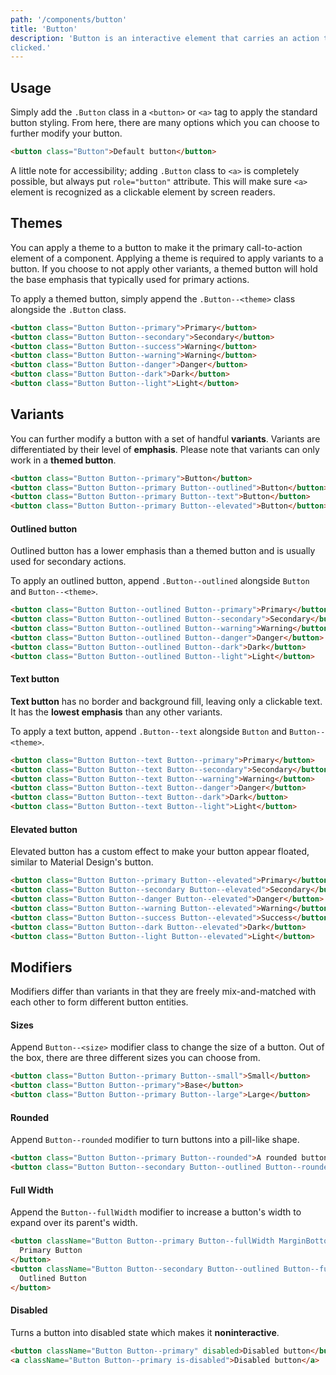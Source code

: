 ```yaml
---
path: '/components/button'
title: 'Button'
description: 'Button is an interactive element that carries an action that returns a feedback when
clicked.'
---
```


## Usage

Simply add the `.Button` class in a `<button>` or `<a>` tag to apply the standard button styling.
From here, there are many options which you can choose to further modify your button.

```html preview=true
<button class="Button">Default button</button>
```

A little note for accessibility; adding `.Button` class to `<a>` is completely possible, but always
put `role="button"` attribute. This will make sure `<a>` element is recognized as a clickable
element by screen readers.

## Themes

You can apply a theme to a button to make it the primary call-to-action element of a component.
Applying a theme is required to apply variants to a button. If you choose to not apply other
variants, a themed button will hold the base emphasis that typically used for primary actions.

To apply a themed button, simply append the `.Button--<theme>` class alongside the `.Button` class.

```html preview=true
<button class="Button Button--primary">Primary</button>
<button class="Button Button--secondary">Secondary</button>
<button class="Button Button--success">Warning</button>
<button class="Button Button--warning">Warning</button>
<button class="Button Button--danger">Danger</button>
<button class="Button Button--dark">Dark</button>
<button class="Button Button--light">Light</button>
```

## Variants

You can further modify a button with a set of handful **variants**. Variants are differentiated by
their level of **emphasis**. Please note that variants can only work in a **themed button**.

```html preview=true
<button class="Button Button--primary">Button</button>
<button class="Button Button--primary Button--outlined">Button</button>
<button class="Button Button--primary Button--text">Button</button>
<button class="Button Button--primary Button--elevated">Button</button>
```

#### Outlined button

Outlined button has a lower emphasis than a themed button and is usually used for secondary actions.

To apply an outlined button, append `.Button--outlined` alongside `Button` and `Button--<theme>`.

```html preview=true bgColor=neutral.10
<button class="Button Button--outlined Button--primary">Primary</button>
<button class="Button Button--outlined Button--secondary">Secondary</button>
<button class="Button Button--outlined Button--warning">Warning</button>
<button class="Button Button--outlined Button--danger">Danger</button>
<button class="Button Button--outlined Button--dark">Dark</button>
<button class="Button Button--outlined Button--light">Light</button>
```

#### Text button

**Text button** has no border and background fill, leaving only a clickable text. It has the
**lowest emphasis** than any other variants.

To apply a text button, append `.Button--text` alongside `Button` and `Button--<theme>`.

```html preview=true
<button class="Button Button--text Button--primary">Primary</button>
<button class="Button Button--text Button--secondary">Secondary</button>
<button class="Button Button--text Button--warning">Warning</button>
<button class="Button Button--text Button--danger">Danger</button>
<button class="Button Button--text Button--dark">Dark</button>
<button class="Button Button--text Button--light">Light</button>
```

#### Elevated button

Elevated button has a custom effect to make your button appear floated, similar to Material Design's
button.

```html preview=true
<button class="Button Button--primary Button--elevated">Primary</button>
<button class="Button Button--secondary Button--elevated">Secondary</button>
<button class="Button Button--danger Button--elevated">Danger</button>
<button class="Button Button--warning Button--elevated">Warning</button>
<button class="Button Button--success Button--elevated">Success</button>
<button class="Button Button--dark Button--elevated">Dark</button>
<button class="Button Button--light Button--elevated">Light</button>
```

## Modifiers

Modifiers differ than variants in that they are freely mix-and-matched with each other to form
different button entities.

#### Sizes

Append `Button--<size>` modifier class to change the size of a button. Out of the box, there are
three different sizes you can choose from.

```html preview=true
<button class="Button Button--primary Button--small">Small</button>
<button class="Button Button--primary">Base</button>
<button class="Button Button--primary Button--large">Large</button>
```

#### Rounded

Append `Button--rounded` modifier to turn buttons into a pill-like shape.

```html preview=true
<button class="Button Button--primary Button--rounded">A rounded button</button>
<button class="Button Button--secondary Button--outlined Button--rounded">A rounded button</button>
```

#### Full Width

Append the `Button--fullWidth` modifier to increase a button's width to expand over its parent's
width.

```html preview=true
<button className="Button Button--primary Button--fullWidth MarginBottom">
  Primary Button
</button>
<button className="Button Button--secondary Button--outlined Button--fullWidth MarginBottom">
  Outlined Button
</button>
```

#### Disabled

Turns a button into disabled state which makes it **noninteractive**.

```html preview=true
<button className="Button Button--primary" disabled>Disabled button</button>
<a className="Button Button--primary is-disabled">Disabled button</a>
```
